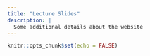 ```yaml
---
title: "Lecture Slides"
description: |
  Some additional details about the website
---
```


```r
knitr::opts_chunk$set(echo = FALSE)
```

